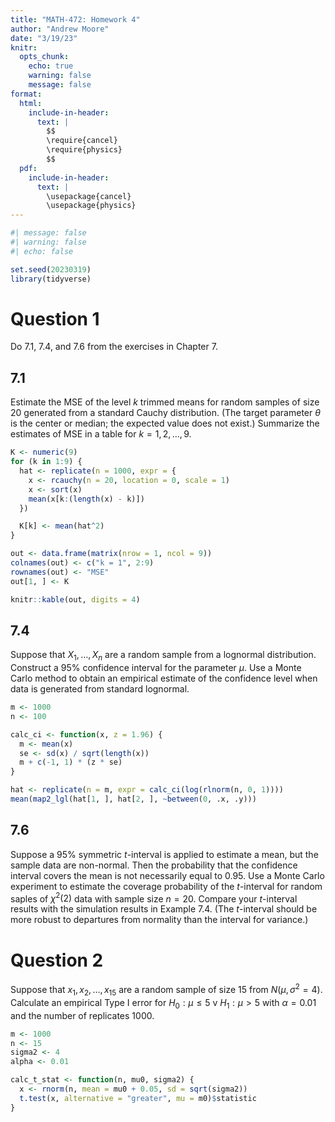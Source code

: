 ```yaml
---
title: "MATH-472: Homework 4"
author: "Andrew Moore"
date: "3/19/23"
knitr:
  opts_chunk: 
    echo: true
    warning: false
    message: false
format:
  html:
    include-in-header:
      text: |
        $$
        \require{cancel}
        \require{physics}
        $$
  pdf:
    include-in-header:
      text: |
        \usepackage{cancel}
        \usepackage{physics}
---
```


```r
#| message: false
#| warning: false
#| echo: false

set.seed(20230319)
library(tidyverse)
```

# Question 1

Do 7.1, 7.4, and 7.6 from the exercises in Chapter 7.

## 7.1

Estimate the MSE of the level $k$ trimmed means for random samples of size 20 generated from a standard Cauchy distribution. (The target parameter $\theta$ is the center or median; the expected value does not exist.) Summarize the estimates of MSE in a table for $k = 1, 2, \dots, 9$.

```r
K <- numeric(9)
for (k in 1:9) {
  hat <- replicate(n = 1000, expr = {
    x <- rcauchy(n = 20, location = 0, scale = 1)
    x <- sort(x)
    mean(x[k:(length(x) - k)])
  })

  K[k] <- mean(hat^2)
}

out <- data.frame(matrix(nrow = 1, ncol = 9))
colnames(out) <- c("k = 1", 2:9)
rownames(out) <- "MSE"
out[1, ] <- K

knitr::kable(out, digits = 4)
```

\newpage
## 7.4

Suppose that $X_1, \dots, X_n$ are a random sample from a lognormal distribution. Construct a 95% confidence interval for the parameter $\mu$. Use a Monte Carlo method to obtain an empirical estimate of the confidence level when data is generated from standard lognormal.

```r
m <- 1000
n <- 100

calc_ci <- function(x, z = 1.96) {
  m <- mean(x)
  se <- sd(x) / sqrt(length(x))
  m + c(-1, 1) * (z * se)
}

hat <- replicate(n = m, expr = calc_ci(log(rlnorm(n, 0, 1))))
mean(map2_lgl(hat[1, ], hat[2, ], ~between(0, .x, .y)))
```

\newpage
## 7.6

Suppose a 95% symmetric *t*-interval is applied to estimate a mean, but the sample data are non-normal. Then the probability that the confidence interval covers the mean is not necessarily equal to 0.95. Use a Monte Carlo experiment to estimate the coverage probability of the *t*-interval for random saples of $\chi^2(2)$ data with sample size $n = 20$. Compare your *t*-interval results with the simulation results in Example 7.4. (The *t*-interval should be more robust to departures from normality than the interval for variance.)

# Question 2

Suppose that $x_1, x_2, \dots, x_{15}$ are a random sample of size 15 from $N(\mu, \sigma^2 = 4)$. Calculate an empirical Type I error for $H_0: \mu \leq 5$ v $H_1: \mu > 5$ with $\alpha = 0.01$ and the number of replicates 1000.

```r
m <- 1000
n <- 15
sigma2 <- 4
alpha <- 0.01

calc_t_stat <- function(n, mu0, sigma2) {
  x <- rnorm(n, mean = mu0 + 0.05, sd = sqrt(sigma2))
  t.test(x, alternative = "greater", mu = m0)$statistic
}


```